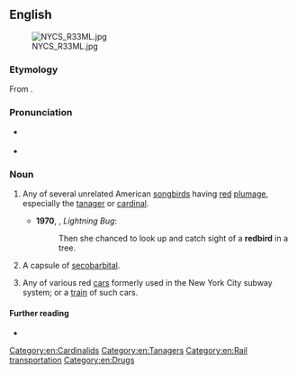 ==English==
[[File:NYCS R33ML.jpg|thumb]]

===Etymology===
From {{compound|en|red|bird}}.

===Pronunciation===
* {{a|UK}} {{IPA|en|/ˈɹɛdbəːd/}}
* {{audio|en|En-au-redbird.ogg|Audio (AU)}}

===Noun===
{{en-noun}}

# {{lb|en|North America}} Any of several unrelated American [[songbird]]s having [[red]] [[plumage]], especially the [[tanager]] or [[cardinal]]. {{defdate|from 17th c.}}
#* '''1970''', {{w|Donald Harington (writer)|Donald Harington}}, ''Lightning Bug'':
#*: Then she chanced to look up and catch sight of a '''redbird''' in a tree.
# {{lb|en|slang}} A capsule of [[secobarbital]]. {{defdate|from 20th c.}}
# Any of various red [[car]]s formerly used in the New York City subway system; or a [[train]] of such cars.

====Further reading====
* {{pedia}}

[[Category:en:Cardinalids]]
[[Category:en:Tanagers]]
[[Category:en:Rail transportation]]
[[Category:en:Drugs]]